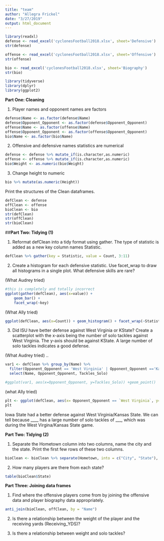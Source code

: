 ```yaml
---
title: "team"
author: "Allegra Frickel"
date: "3/27/2019"
output: html_document
---
```


```r
library(readxl)
defense <- read_excel('cyclonesFootball2018.xlsx', sheet='Defensive')
str(defense)
```

```r
offense <- read_excel('cyclonesFootball2018.xlsx', sheet='Offensive')
str(offense)
```

```r
bio <- read_excel('cyclonesFootball2018.xlsx', sheet='Biography')
str(bio)
```

```r
library(tidyverse)
library(dplyr)
library(ggplot2)
```

**Part One: Cleaning**

1. Player names and opponent names are factors
```r
defense$Name <- as.factor(defense$Name)
defense$Opponent_Opponent <- as.factor(defense$Opponent_Opponent)
offense$Name <- as.factor(offense$Name)
offense$Opponent_Opponent <- as.factor(offense$Opponent_Opponent)
bio$Name <- as.factor(bio$Name)
```

2. Offensive and defensive names statistics are numerical
```r
defense <- defense %>% mutate_if(is.character,as.numeric)
offense <- offense %>% mutate_if(is.character,as.numeric)
bio$Weight <- as.numeric(bio$Weight)
```

3. Change height to numeric
```r
bio %>% mutate(as.numeric(Height))
```

Print the structures of the Clean dataframes.
```r
defClean <- defense
offClean <- offense
bioClean <- bio
str(defClean)
str(offClean)
str(bioClean)
```

##**Part Two: Tidying (1)**

1. Reformat defClean into a tidy format using gather. The type of statistic is added as a new key column names Statistic.

```r
defClean %>% gather(key = Statistic, value = Count, 3:11)
```

2. Create a histogram for each defensive statistic. Use facet_wrap to draw all histograms in a single plot. What defensive skills are rare?

(What Audrey tried)
```r
#this is completely and totally incorrect
ggplot(gather(defClean), aes(x=value)) + 
    geom_bar() + 
    facet_wrap(~key)
```

(What Ally tried)
```r
ggplot(defClean, aes(x=Count)) + geom_histogram() + facet_wrap(~Statistic)
```

3. Did ISU have better defense against West Virginia or KState? Create a scatterplot with the x-axis being the number of solo tackles against West Virginia. The y-axis should be against KState. A large number of solo tackles indicates a good defense.

(What Audrey tried) .. 
```r
var1 <- defClean %>% group_by(Name) %>%
  filter(Opponent_Opponent == 'West Virginia' | Opponent_Opponent =='Kansas State') %>%
  select(Name, Opponent_Opponent, Tackles_Solo)

#ggplot(var1, aes(x=Opponent_Opponent, y=Tackles_Solo)) +geom_point()

```

(what Ally tried)
```r
plt <- ggplot(defClean, aes(x= Opponent_Opponent == `West Virginia`, y= Opponent_Opponent == `Kansas State`)) + geom_point() + xlab('Solo tackles against West Virgina') + ylab('Solo tackles against Kansas State')
plt
```

Iowa State had a better defense against West Virginia/Kansas State. We can tell because ____ has a large number of solo tackles of ___, which was during the West Virgina/Kansas State game.

**Part Two: Tidying (2)**

1. Separate the Hometown column into two columns, name the city and the state. Print the first few rows of these two columns.

```r
bioClean <- bioClean %>% separate(Hometown, into = c("City", "State"), sep = ",")
```

2. How many players are there from each state?

```r
table(bioClean$State)
```

**Part Three: Joining data frames**

1. Find where the offensive players come from by joining the offensive data and player biography data appropriately.

```r
anti_join(bioClean, offClean, by = "Name")
```

2. Is there a relationship between the weight of the player and the receiving yards (Receiving_YDS)?

3. Is there a relationship between weight and solo tackles?


